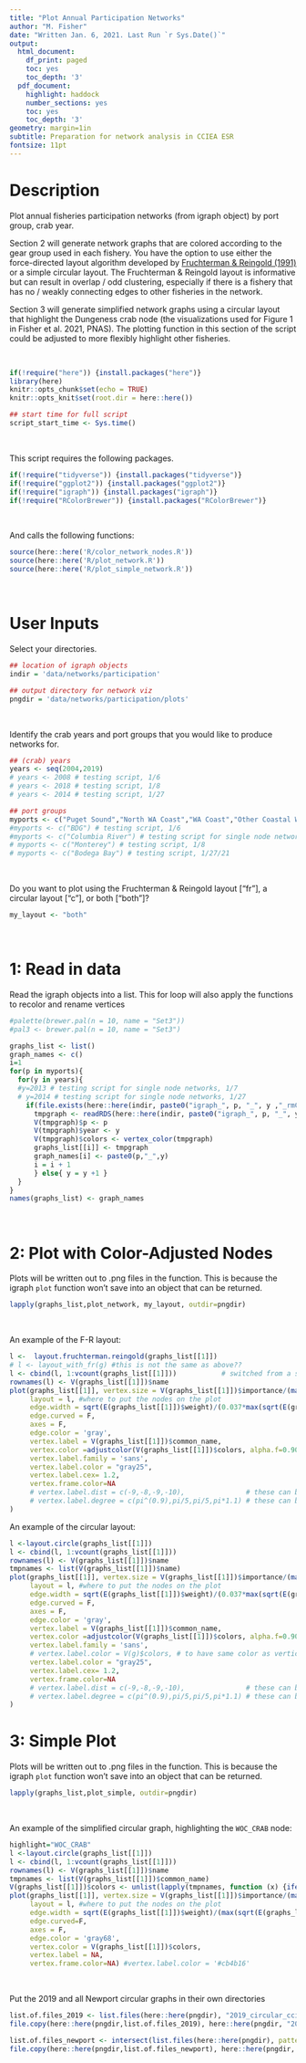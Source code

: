 ```yaml
---
title: "Plot Annual Participation Networks"
author: "M. Fisher"
date: "Written Jan. 6, 2021. Last Run `r Sys.Date()`"
output:
  html_document:
    df_print: paged
    toc: yes
    toc_depth: '3'
  pdf_document:
    highlight: haddock
    number_sections: yes
    toc: yes
    toc_depth: '3'
geometry: margin=1in
subtitle: Preparation for network analysis in CCIEA ESR
fontsize: 11pt
---
```


# Description

Plot annual fisheries participation networks (from igraph object) by port group, crab year.

Section 2 will generate network graphs that are colored according to the gear group used in each fishery. You have the option to use either the force-directed layout algorithm developed by [Fruchterman & Reingold (1991)](http://citeseerx.ist.psu.edu/viewdoc/download?doi=10.1.1.13.8444&rep=rep1&type=pdf) or a simple circular layout. The Fruchterman & Reingold layout is informative but can result in overlap / odd clustering, especially if there is a fishery that has no / weakly connecting edges to other fisheries in the network.

Section 3 will generate simplified network graphs using a circular layout that highlight the Dungeness crab node (the visualizations used for Figure 1 in Fisher et al. 2021, PNAS). The plotting function in this section of the script could be adjusted to more flexibly highlight other fisheries.
 



<br>
```r
if(!require("here")) {install.packages("here")}
library(here)
knitr::opts_chunk$set(echo = TRUE)
knitr::opts_knit$set(root.dir = here::here())

## start time for full script
script_start_time <- Sys.time()
```
<br>

This script requires the following packages. 
```r
if(!require("tidyverse")) {install.packages("tidyverse")}
if(!require("ggplot2")) {install.packages("ggplot2")}
if(!require("igraph")) {install.packages("igraph")}
if(!require("RColorBrewer")) {install.packages("RColorBrewer")}
```
<br>

And calls the following functions:
```r
source(here::here('R/color_network_nodes.R'))
source(here::here('R/plot_network.R'))
source(here::here('R/plot_simple_network.R'))
```
<br>


# User Inputs 

Select your directories.
```r
## location of igraph objects
indir = 'data/networks/participation'

## output directory for network viz
pngdir = 'data/networks/participation/plots'
```
<br>

Identify the crab years and port groups that you would like to produce networks for. 
```r
## (crab) years
years <- seq(2004,2019)
# years <- 2008 # testing script, 1/6
# years <- 2018 # testing script, 1/8
# years <- 2014 # testing script, 1/27

## port groups
myports <- c("Puget Sound","North WA Coast","WA Coast","Other Coastal Washington","Astoria","Tillamook","Columbia River","Newport","Coos Bay","Brookings","Crescent City","Eureka","Morro Bay","Fort Bragg","Bodega Bay","San Francisco","San Diego","Monterey","Santa Barbara","Los Angeles","Unknown Ports" )
#myports <- c("BDG") # testing script, 1/6
#myports <- c("Columbia River") # testing script for single node networks, 1/7
# myports <- c("Monterey") # testing script, 1/8
# myports <- c("Bodega Bay") # testing script, 1/27/21
```
<br>

Do you want to plot using the Fruchterman & Reingold layout ["fr"], a circular layout ["c"], or both ["both"]?
```r
my_layout <- "both"
```
<br>


# 1: Read in data

Read the igraph objects into a list. This for loop will also apply the functions to recolor and rename vertices
```r
#palette(brewer.pal(n = 10, name = "Set3"))
#pal3 <- brewer.pal(n = 10, name = "Set3")

graphs_list <- list()
graph_names <- c()
i=1
for(p in myports){
  for(y in years){
  #y=2013 # testing script for single node networks, 1/7
  # y=2014 # testing script for single node networks, 1/27
    if(file.exists(here::here(indir, paste0("igraph_", p, "_", y ,"_rmCrab.rds")))){
      tmpgraph <- readRDS(here::here(indir, paste0("igraph_", p, "_", y ,"_rmCrab.rds")))
      V(tmpgraph)$p <- p
      V(tmpgraph)$year <- y
      V(tmpgraph)$colors <- vertex_color(tmpgraph)
      graphs_list[[i]] <- tmpgraph
      graph_names[i] <- paste0(p,"_",y)
      i = i + 1
      } else{ y = y +1 }
  }
}
names(graphs_list) <- graph_names
```
<br>


# 2: Plot with Color-Adjusted Nodes

Plots will be written out to .png files in the function. This is because the igraph `plot` function won't save into an object that can be returned.

```r
lapply(graphs_list,plot_network, my_layout, outdir=pngdir)
```
<br>

An example of the F-R layout:

```r
l <-  layout.fruchterman.reingold(graphs_list[[1]])
# l <- layout_with_fr(g) #this is not the same as above??
l <- cbind(l, 1:vcount(graphs_list[[1]]))           # switched from a solid number to a function to get number of vertices -- M.F. 11/19/2018
rownames(l) <- V(graphs_list[[1]])$name
plot(graphs_list[[1]], vertex.size = V(graphs_list[[1]])$importance/(max(V(graphs_list[[1]])$importance)*0.02), 
     layout = l, #where to put the nodes on the plot
     edge.width = sqrt(E(graphs_list[[1]])$weight)/(0.037*max(sqrt(E(graphs_list[[1]])$weight))),
     edge.curved = F, 
     axes = F,
     edge.color = 'gray',
     vertex.label = V(graphs_list[[1]])$common_name,
     vertex.color =adjustcolor(V(graphs_list[[1]])$colors, alpha.f=0.90),
     vertex.label.family = 'sans', 
     vertex.label.color = "gray25",
     vertex.label.cex= 1.2, 
     vertex.frame.color=NA
     # vertex.label.dist = c(-9,-8,-9,-10),               # these can be adjusted manually to make it look nicer, which is super annoying
     # vertex.label.degree = c(pi^(0.9),pi/5,pi/5,pi*1.1) # these can be adjusted manually to make it look nicer, which is super annoying
)
```

An example of the circular layout:

```r
l <-layout.circle(graphs_list[[1]])
l <- cbind(l, 1:vcount(graphs_list[[1]]))
rownames(l) <- V(graphs_list[[1]])$name
tmpnames <- list(V(graphs_list[[1]])$name)
plot(graphs_list[[1]], vertex.size = V(graphs_list[[1]])$importance/(max(V(graphs_list[[1]])$importance)*0.02), 
     layout = l, #where to put the nodes on the plot
     edge.width = sqrt(E(graphs_list[[1]])$weight)/(0.037*max(sqrt(E(graphs_list[[1]])$weight))),
     edge.curved = F, 
     axes = F,
     edge.color = 'gray',
     vertex.label = V(graphs_list[[1]])$common_name,
     vertex.color =adjustcolor(V(graphs_list[[1]])$colors, alpha.f=0.90),
     vertex.label.family = 'sans', 
     # vertex.label.color = V(g)$colors, # to have same color as vertices
     vertex.label.color = "gray25",
     vertex.label.cex= 1.2, 
     vertex.frame.color=NA
     # vertex.label.dist = c(-9,-8,-9,-10),               # these can be adjusted manually to make it look nicer, which is super annoying
     # vertex.label.degree = c(pi^(0.9),pi/5,pi/5,pi*1.1) # these can be adjusted manually to make it look nicer, which is super annoying
)
```


# 3: Simple Plot

Plots will be written out to .png files in the function. This is because the igraph `plot` function won't save into an object that can be returned.

```r
lapply(graphs_list,plot_simple, outdir=pngdir)
```
<br>

An example of the simplified circular graph, highlighting the `WOC_CRAB` node:
```r
highlight="WOC_CRAB"
l <-layout.circle(graphs_list[[1]])
l <- cbind(l, 1:vcount(graphs_list[[1]]))
rownames(l) <- V(graphs_list[[1]])$name
tmpnames <- list(V(graphs_list[[1]])$common_name)
V(graphs_list[[1]])$colors <- unlist(lapply(tmpnames, function (x) {ifelse(x==highlight,"darkorange1","gray25")}))
plot(graphs_list[[1]], vertex.size = V(graphs_list[[1]])$importance/(max(V(graphs_list[[1]])$importance)*0.025), 
     layout = l, #where to put the nodes on the plot
     edge.width = sqrt(E(graphs_list[[1]])$weight)/(max(sqrt(E(graphs_list[[1]])$weight))*0.10),
     edge.curved=F,
     axes = F,
     edge.color = 'gray68',
     vertex.color = V(graphs_list[[1]])$colors, 
     vertex.label = NA, 
     vertex.frame.color=NA) #vertex.label.color = '#cb4b16'
```
<br>


Put the 2019 and all Newport circular graphs in their own directories
```r

list.of.files_2019 <- list.files(here::here(pngdir), "2019_circular_cciea")
file.copy(here::here(pngdir,list.of.files_2019), here::here(pngdir, "2019 only"))

list.of.files_newport <- intersect(list.files(here::here(pngdir), pattern = "Newport"), list.files(here::here(pngdir), pattern = "circular")) 
file.copy(here::here(pngdir,list.of.files_newport), here::here(pngdir, "newport"))


```








